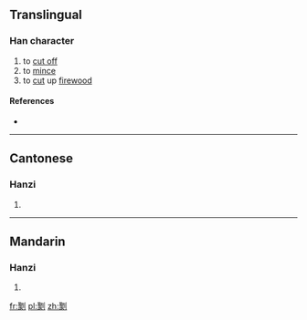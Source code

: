 ==Translingual==

===Han character===
{{Han char|rn=18|rad=刀|as=14|sn=16|four=|canj=尸人中弓 (SOLN)|ids=⿰[[聚]][[刂]]}}

# to [[cut off]]
# to [[mince]]
# to [[cut]] up [[firewood]]

====References====
* {{Han ref|kx=0145.030|hdz=10360.110|uh=350C|ud=13580}}

----

==Cantonese==

===Hanzi===
{{yue-hanzi|jyut=[[sei3]], [[tam3]], [[zap3]], [[zau6]], [[zek3]], [[zik3]]|y=sei3, tam3, jap3, jau6, jek3, jik3}}

# {{defn|lang=yue|sort=刀14}}

----

==Mandarin==

===Hanzi===
{{cmn-hanzi|pin=[[zòu]] ([[zou4]])|wg=tsou<sup>4</sup>}}

# {{defn|lang=cmn|sort=刀14}}

[[fr:㔌]]
[[pl:㔌]]
[[zh:㔌]]
